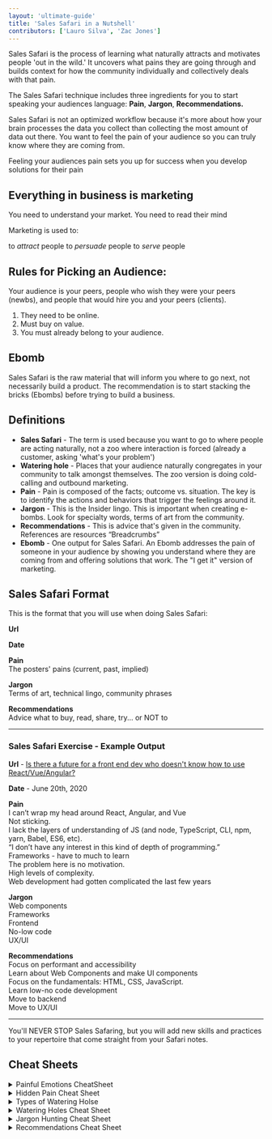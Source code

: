```yaml
---
layout: 'ultimate-guide'
title: 'Sales Safari in a Nutshell'
contributors: ['Lauro Silva', 'Zac Jones']
---
```


Sales Safari is the process of learning what naturally attracts and motivates people 'out in the wild.' It uncovers what pains they are going through and builds context for how the community individually and collectively deals with that pain.

The Sales Safari technique includes three ingredients for you to start speaking your audiences language: **Pain**, **Jargon**, **Recommendations.**

Sales Safari is not an optimized workflow because it's more about how your brain processes the data you collect than collecting the most amount of data out there. You want to feel the pain of your audience so you can truly know where they are coming from.

Feeling your audiences pain sets you up for success when you develop solutions for their pain

<ResourceLink
  url="https://www.youtube.com/watch?v=2Gw14EJkzYs&feature=share&ab_channel=JayAbraham"
  title="Strategy of Preminence"
/>

## Everything in business is marketing

You need to understand your market. You need to read their mind

Marketing is used to:

to _attract_ people
to _persuade_ people
to _serve_ people

## **Rules for Picking an Audience:**

Your audience is your peers, people who wish they were your peers (newbs), and people that would hire you and your peers (clients).

1. They need to be online.
2. Must buy on value.
3. You must already belong to your audience.

## Ebomb

Sales Safari is the raw material that will inform you where to go next, not necessarily build a product. The recommendation is to start stacking the bricks (Ebombs) before trying to build a business.

<ResourceLink
  url="https://www.youtube.com/watch?v=-Vxpbds6k_c&feature=emb_title&ab_channel=AmyHoy%26AlexHillman"
  title="How to create infinite Ebombs - a free 30x500 Academy Lesson"
/>

## Definitions

- **Sales Safari** - The term is used because you want to go to where people are acting naturally, not a zoo where interaction is forced (already a customer, asking 'what's your problem')
- **Watering hole** - Places that your audience naturally congregates in your community to talk amongst themselves. The zoo version is doing cold-calling and outbound marketing.
- **Pain** - Pain is composed of the facts; outcome vs. situation. The key is to identify the actions and behaviors that trigger the feelings around it.
- **Jargon** - This is the Insider lingo. This is important when creating e-bombs. Look for specialty words, terms of art from the community.
- **Recommendations** - This is advice that's given in the community. References are resources “Breadcrumbs”
- **Ebomb** - One output for Sales Safari. An Ebomb addresses the pain of someone in your audience by showing you understand where they are coming from and offering solutions that work. The "I get it" version of marketing.

## Sales Safari Format

This is the format that you will use when doing Sales Safari:

<HeaderCard header="A Sales Safari Session">


**Url**

**Date**

**Pain**  
The posters' pains (current, past, implied)

**Jargon**  
Terms of art, technical lingo, community phrases

**Recommendations**  
Advice what to buy, read, share, try... or NOT to

</HeaderCard>


---

### Sales Safari Exercise - Example Output

<HeaderCard header="👟 Future for a Frontend dev">


**Url** - [Is there a future for a front end dev who doesn't know how to use React/Vue/Angular?](https://dev.to/sloan/is-there-a-future-for-a-front-end-dev-who-doesn-t-know-how-to-use-react-vue-angular-3d9f)

**Date** - June 20th, 2020

**Pain**  
I can’t wrap my head around React, Angular, and Vue  
Not sticking.  
I lack the layers of understanding of JS (and node, TypeScript, CLI, npm, yarn, Babel, ES6, etc).  
“I don’t have any interest in this kind of depth of programming.”  
Frameworks - have to much to learn  
The problem here is no motivation.  
High levels of complexity.  
Web development had gotten complicated the last few years

**Jargon**  
Web components  
Frameworks  
Frontend  
No-low code  
UX/UI

**Recommendations**  
Focus on performant and accessibility  
Learn about Web Components and make UI components  
Focus on the fundamentals: HTML, CSS, JavaScript.  
Learn low-no code development  
Move to backend  
Move to UX/UI

</HeaderCard>


---

You'll NEVER STOP Sales Safaring, but you will add new skills and practices to your repertoire that come straight from your Safari notes.

## Cheat Sheets

<details><summary>Painful Emotions CheatSheet</summary>
<p>


- Anger
- Annoyance
- Anxiety
- Avoidance
- Boredom
- Contempt
- Concern
- Delay
- Despair
- Disappointment
- Disgust
- Doubt
- Embarrassment
- Envy
- Failure
- Fear
- Frustration
- Guilt
- Helplessness
- Hurt
- Irritation
- Powerlessness
- Sadness
- Shame
- Shock
- Stress
- Tension
- Uncertainty
- Wastefulness
- Worry

</p>
</details>


<details><summary>Hidden Pain Cheat Sheet</summary>
<p>


_Start taking note of the more subtle pain while you're on safari! You'll be able to use these notes to write even better ebombs, and soon, to write effective pitches..._

- Take a close look at the Original Poster’s (OP’s) behavior. Is this their first time posting? Do they come back and reply in comments? What can you tell from how they’re acting?
- Note and quote comments that seem to stem from a painful emotion (use Painful Emotions CheatSheet), OR a painful action/reaction/lackofaction/result/lack of result. When you notice a pattern, **add that pattern to your notes too!**
- And don’t forget the replies! Are they familiar with the problem/sure of themselves? If so, what does that tell you? If not, what does that tell you?

</p>
</details>


<details><summary>Types of Watering Holse</summary>
<p>


- forums

- mailing lists
- meetup groups
- Google groups
- in-person communities & their online accessories
- industry magazines
- industry news sites
- industry link blogs or aggregators
- blogs, blog comments

- LinkedIn groups
- Facebook groups
- industry Twitter accounts
- "famous" members on Twitter
- Twitter hashtags
- Instagram communities
- support forums for products the audience uses
- Github or other collaboration tools
- product reviews (Amazon...)
- ...

</p>
</details>


<details><summary>Watering Holes Cheat Sheet</summary>
<p>


_Need to find watering holes? Combine these terms with your audience name and choice jargon. Try plugging different combinations into google & see what new source you find!_

- forum
- mailing list
- community
- group
- Twitter
- list
- Facebook
- share
- sharing
- chat
- IRC
- blog
- best
- resources
- tutorials
- help
- FAQs
- reviews
- questions
- wiki
- meet-up, meetup
- user group
- advice
- awards
- competition
- problems
- association
- customers
- client
- sales
- tools
- system / systems

</p>
</details>


<details><summary>Jargon Hunting Cheat Sheet</summary>
<p>


_Collect all of the jargon you can find while you're on safari!_

Did you remember to:

- Collect Jargon that you recognize as audience insider terms?
- Collect words that you're not totally sure about?
- When you see a term that you don't recognize, take a second to look it up (Google is SO much faster than the dictionary - no excuses!)
- When you DO see a term that you recognize, make sure you take a moment to think about what it means to that person, in context.#### yes, even hidden code blocks!

```python
print("hello world!")
```

</p>
</details>


<details><summary>Recommendations Cheat Sheet</summary>
<p>


_There are lots of different kinds of recommendations!_

Make sure you don't forget any of them when you're on safari:

- Read this...
- Look at this...
- Use this...
- Try this...
- Do this...
- Think about it this way...
- No, you're wrong...
- You're right...
- Buy this...

- DON'T use/try/do/think/buy/etc this...
- When I x or did x/tried x...
- When I bought...
- That is too...
- That is not enough...
- Experts say / consensus is...
- Newbies / experts / outsiders often... (good or bad)

</p>
</details>

